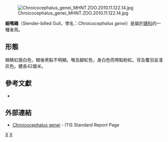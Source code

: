 {{Speciesbox 
| taxon = Chroicocephalus genei 
| image = Goéland railleur Thyna002.jpg
| image_caption = 成鳥
| image2 = Chroicocephalus genei - Slender-billed Gull, Adana 2016-12-17 04-3.jpg
| image2_caption = 幼鳥
| status = NE
| status_system = IUCN3.1
| authority =  (Breme, 1839)
| range_map = 
| range_map_width = 
| range_map_caption = 
| subdivision_ranks = 亞種
| subdivision = 
| synonyms = ''Larus genei''
}}
[[File:Chroicocephalus_genei_MHNT.ZOO.2010.11.122.14.jpg|thumb]]

'''細嘴鷗'''（Slender-billed Gull，學名：''Chroicocephalus genei''）是屬於[[鷗科|鷗科]]的一種雀鳥。

== 形態 ==
眼睛虹膜白色，眼後黑點不明顯。嘴及腳紅色，身白色而帶點粉紅。背及覆羽呈淺灰色。體長42厘米。

== 參考文獻 ==
{{Commons category|Chroicocephalus genei}}
{{Wikispecies|Chroicocephalus genei}}
* {{Cite book | author = 香港觀鳥會有限公司 | title = 香港鳥類圖鑑（增訂版） | url = https://archive.org/details/xianggangniaolei0000unse | publisher = 萬里機構・萬里書店 | date = 2010-09 | ISBN = 9789621443564}}

== 外部連結 ==
* [https://www.itis.gov/servlet/SingleRpt/SingleRpt?search_topic=TSN&search_value=824036#null Chroicocephalus genei] {{Wayback|url=https://www.itis.gov/servlet/SingleRpt/SingleRpt?search_topic=TSN&search_value=824036#null |date=20201127141720 }} - ITIS Standard Report Page
{{Taxonbar|from=Q391421}}

{{DEFAULTSORT:細嘴鷗}}
[[Category:香港動物|X]]
[[Category:中國鳥類|X]]